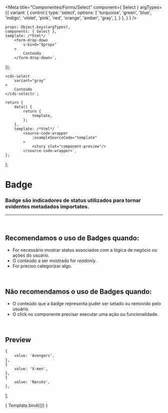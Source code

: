 
<Meta
	title="Componentes/Forms/Select"
	component={ Select }
	argTypes={{
		variant: {
			control:{
				type: 'select',
				options: [
					'turquoise',
					'green',
					'blue',
					'indigo',
					'violet',
					'pink',
					'red',
					'orange',
					'amber',
					'gray',
				],
			}
		},
	}
}
/>

	props: Object.keys(argTypes),
	components: { Select },
	template: /*html*/ `
		<form-drop-down
			v-bind="$props" 
		>
			Conteúdo
		</form-drop-down>`,
});

	<cds-select 
		variant="gray"
	>
		Conteúdo
	</cds-select>`;

	return {
		data() {
			return {
				template,
			};
		},
		template: /*html*/ `
			<source-code-wrapper
				:exampleSourceCode="template"
			>
				<story slot="component-preview"/>
			</source-code-wrapper>`,
	};
};

# Badge

### Badge são indicadores de status utilizados para tornar evidentes metadados importates.
---
<br />

## Recomendamos o uso de Badges quando:
- For necessário mostrar status associados com a lógica de negócio ou ações do usuário.
- O conteúdo a ser mostrado for *readonly*.
- For preciso categorizar algo.


<br />

## Não recomendamos o uso de Badges quando:
- O conteúdo que a badge representa puder ser setado ou removido pelo usuário.
- O click no componente precisar executar uma ação ou funcionalidade.

<br />

## Preview

	{
		value: 'Avengers',
	},
	{
		value: 'X-men',
	},
	{
		value: 'Naruto',
	},
];


<Canvas>
	<Story
		name="Select"
		decorators={[docsDecorator]}
		args={{
			value,
			options,
		}}
	>
		{ Template.bind({}) }
	</Story>
</Canvas>

<ArgsTable story="Select" />
